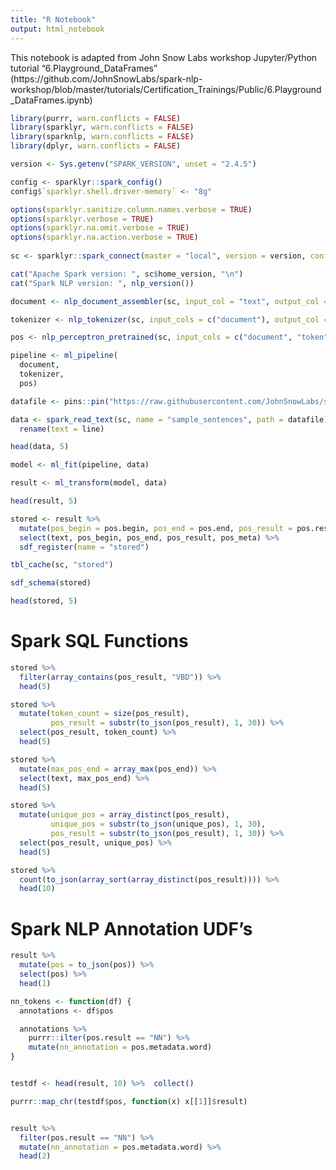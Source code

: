 ```yaml
---
title: "R Notebook"
output: html_notebook
---
```


This notebook is adapted from John Snow Labs workshop Jupyter/Python tutorial "6.Playground_DataFrames"
(https://github.com/JohnSnowLabs/spark-nlp-workshop/blob/master/tutorials/Certification_Trainings/Public/6.Playground_DataFrames.ipynb)

```r
library(purrr, warn.conflicts = FALSE)
library(sparklyr, warn.conflicts = FALSE)
library(sparknlp, warn.conflicts = FALSE)
library(dplyr, warn.conflicts = FALSE)

version <- Sys.getenv("SPARK_VERSION", unset = "2.4.5")

config <- sparklyr::spark_config()
config$`sparklyr.shell.driver-memory` <- "8g"

options(sparklyr.sanitize.column.names.verbose = TRUE)
options(sparklyr.verbose = TRUE)
options(sparklyr.na.omit.verbose = TRUE)
options(sparklyr.na.action.verbose = TRUE)
    
sc <- sparklyr::spark_connect(master = "local", version = version, config = config)

cat("Apache Spark version: ", sc$home_version, "\n")
cat("Spark NLP version: ", nlp_version())
```

```r
document <- nlp_document_assembler(sc, input_col = "text", output_col = "document")

tokenizer <- nlp_tokenizer(sc, input_cols = c("document"), output_col = "token")

pos <- nlp_perceptron_pretrained(sc, input_cols = c("document", "token"), output_col = "pos")

pipeline <- ml_pipeline(
  document,
  tokenizer,
  pos)
```

```r
datafile <- pins::pin("https://raw.githubusercontent.com/JohnSnowLabs/spark-nlp-workshop/master/jupyter/annotation/english/spark-nlp-basics/sample-sentences-en.txt")
```

```r
data <- spark_read_text(sc, name = "sample_sentences", path = datafile) %>% 
  rename(text = line)

head(data, 5)
```

```r
model <- ml_fit(pipeline, data)

result <- ml_transform(model, data)

head(result, 5)
```

```r
stored <- result %>% 
  mutate(pos_begin = pos.begin, pos_end = pos.end, pos_result = pos.result, pos_meta = pos.metadata) %>% 
  select(text, pos_begin, pos_end, pos_result, pos_meta) %>% 
  sdf_register(name = "stored")

tbl_cache(sc, "stored")
```

```r
sdf_schema(stored)
```
```r
head(stored, 5)
```

# Spark SQL Functions
```r
stored %>% 
  filter(array_contains(pos_result, "VBD")) %>% 
  head(5)
```

```r
stored %>% 
  mutate(token_count = size(pos_result),
         pos_result = substr(to_json(pos_result), 1, 30)) %>% 
  select(pos_result, token_count) %>% 
  head(5)
```

```r
stored %>% 
  mutate(max_pos_end = array_max(pos_end)) %>% 
  select(text, max_pos_end) %>% 
  head(5)
```

```r
stored %>% 
  mutate(unique_pos = array_distinct(pos_result),
         unique_pos = substr(to_json(unique_pos), 1, 30),
         pos_result = substr(to_json(pos_result), 1, 30)) %>% 
  select(pos_result, unique_pos) %>% 
  head(5)
```

```r
stored %>% 
  count(to_json(array_sort(array_distinct(pos_result)))) %>% 
  head(10)
```

# Spark NLP Annotation UDF's
```r
result %>% 
  mutate(pos = to_json(pos)) %>% 
  select(pos) %>% 
  head(1)
```

```r
nn_tokens <- function(df) {
  annotations <- df$pos

  annotations %>% 
    purrr::ilter(pos.result == "NN") %>% 
    mutate(nn_annotation = pos.metadata.word)
}


testdf <- head(result, 10) %>%  collect()

purrr::map_chr(testdf$pos, function(x) x[[1]]$result)


result %>% 
  filter(pos.result == "NN") %>% 
  mutate(nn_annotation = pos.metadata.word) %>% 
  head(2)
```

